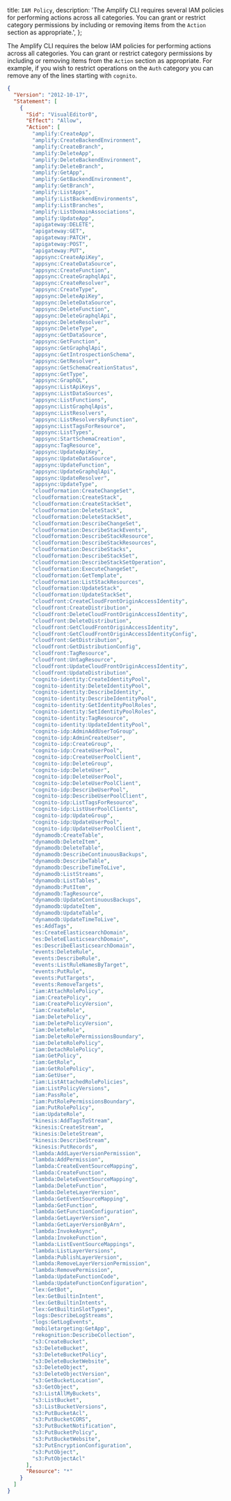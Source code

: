   title: `IAM Policy`,
  description: 'The Amplify CLI requires several IAM policies for performing actions across all categories. You can grant or restrict category permissions by including or removing items from the `Action` section as appropriate.',
};

The Amplify CLI requires the below IAM policies for performing actions across all categories. You can grant or restrict category permissions by including or removing items from the `Action` section as appropriate. For example, if you wish to restrict operations on the `Auth` category you can remove any of the lines starting with `cognito`.

```json
{
  "Version": "2012-10-17",
  "Statement": [
    {
      "Sid": "VisualEditor0",
      "Effect": "Allow",
      "Action": [
        "amplify:CreateApp",
        "amplify:CreateBackendEnvironment",
        "amplify:CreateBranch",
        "amplify:DeleteApp",
        "amplify:DeleteBackendEnvironment",
        "amplify:DeleteBranch",
        "amplify:GetApp",
        "amplify:GetBackendEnvironment",
        "amplify:GetBranch",
        "amplify:ListApps",
        "amplify:ListBackendEnvironments",
        "amplify:ListBranches",
        "amplify:ListDomainAssociations",
        "amplify:UpdateApp",
        "apigateway:DELETE",
        "apigateway:GET",
        "apigateway:PATCH",
        "apigateway:POST",
        "apigateway:PUT",
        "appsync:CreateApiKey",
        "appsync:CreateDataSource",
        "appsync:CreateFunction",
        "appsync:CreateGraphqlApi",
        "appsync:CreateResolver",
        "appsync:CreateType",
        "appsync:DeleteApiKey",
        "appsync:DeleteDataSource",
        "appsync:DeleteFunction",
        "appsync:DeleteGraphqlApi",
        "appsync:DeleteResolver",
        "appsync:DeleteType",
        "appsync:GetDataSource",
        "appsync:GetFunction",
        "appsync:GetGraphqlApi",
        "appsync:GetIntrospectionSchema",
        "appsync:GetResolver",
        "appsync:GetSchemaCreationStatus",
        "appsync:GetType",
        "appsync:GraphQL",
        "appsync:ListApiKeys",
        "appsync:ListDataSources",
        "appsync:ListFunctions",
        "appsync:ListGraphqlApis",
        "appsync:ListResolvers",
        "appsync:ListResolversByFunction",
        "appsync:ListTagsForResource",
        "appsync:ListTypes",
        "appsync:StartSchemaCreation",
        "appsync:TagResource",
        "appsync:UpdateApiKey",
        "appsync:UpdateDataSource",
        "appsync:UpdateFunction",
        "appsync:UpdateGraphqlApi",
        "appsync:UpdateResolver",
        "appsync:UpdateType",
        "cloudformation:CreateChangeSet",
        "cloudformation:CreateStack",
        "cloudformation:CreateStackSet",
        "cloudformation:DeleteStack",
        "cloudformation:DeleteStackSet",
        "cloudformation:DescribeChangeSet",
        "cloudformation:DescribeStackEvents",
        "cloudformation:DescribeStackResource",
        "cloudformation:DescribeStackResources",
        "cloudformation:DescribeStacks",
        "cloudformation:DescribeStackSet",
        "cloudformation:DescribeStackSetOperation",
        "cloudformation:ExecuteChangeSet",
        "cloudformation:GetTemplate",
        "cloudformation:ListStackResources",
        "cloudformation:UpdateStack",
        "cloudformation:UpdateStackSet",
        "cloudfront:CreateCloudFrontOriginAccessIdentity",
        "cloudfront:CreateDistribution",
        "cloudfront:DeleteCloudFrontOriginAccessIdentity",
        "cloudfront:DeleteDistribution",
        "cloudfront:GetCloudFrontOriginAccessIdentity",
        "cloudfront:GetCloudFrontOriginAccessIdentityConfig",
        "cloudfront:GetDistribution",
        "cloudfront:GetDistributionConfig",
        "cloudfront:TagResource",
        "cloudfront:UntagResource",
        "cloudfront:UpdateCloudFrontOriginAccessIdentity",
        "cloudfront:UpdateDistribution",
        "cognito-identity:CreateIdentityPool",
        "cognito-identity:DeleteIdentityPool",
        "cognito-identity:DescribeIdentity",
        "cognito-identity:DescribeIdentityPool",
        "cognito-identity:GetIdentityPoolRoles",
        "cognito-identity:SetIdentityPoolRoles",
        "cognito-identity:TagResource",
        "cognito-identity:UpdateIdentityPool",
        "cognito-idp:AdminAddUserToGroup",
        "cognito-idp:AdminCreateUser",
        "cognito-idp:CreateGroup",
        "cognito-idp:CreateUserPool",
        "cognito-idp:CreateUserPoolClient",
        "cognito-idp:DeleteGroup",
        "cognito-idp:DeleteUser",
        "cognito-idp:DeleteUserPool",
        "cognito-idp:DeleteUserPoolClient",
        "cognito-idp:DescribeUserPool",
        "cognito-idp:DescribeUserPoolClient",
        "cognito-idp:ListTagsForResource",
        "cognito-idp:ListUserPoolClients",
        "cognito-idp:UpdateGroup",
        "cognito-idp:UpdateUserPool",
        "cognito-idp:UpdateUserPoolClient",
        "dynamodb:CreateTable",
        "dynamodb:DeleteItem",
        "dynamodb:DeleteTable",
        "dynamodb:DescribeContinuousBackups",
        "dynamodb:DescribeTable",
        "dynamodb:DescribeTimeToLive",
        "dynamodb:ListStreams",
        "dynamodb:ListTables",
        "dynamodb:PutItem",
        "dynamodb:TagResource",
        "dynamodb:UpdateContinuousBackups",
        "dynamodb:UpdateItem",
        "dynamodb:UpdateTable",
        "dynamodb:UpdateTimeToLive",
        "es:AddTags",
        "es:CreateElasticsearchDomain",
        "es:DeleteElasticsearchDomain",
        "es:DescribeElasticsearchDomain",
        "events:DeleteRule",
        "events:DescribeRule",
        "events:ListRuleNamesByTarget",
        "events:PutRule",
        "events:PutTargets",
        "events:RemoveTargets",
        "iam:AttachRolePolicy",
        "iam:CreatePolicy",
        "iam:CreatePolicyVersion",
        "iam:CreateRole",
        "iam:DeletePolicy",
        "iam:DeletePolicyVersion",
        "iam:DeleteRole",
        "iam:DeleteRolePermissionsBoundary",
        "iam:DeleteRolePolicy",
        "iam:DetachRolePolicy",
        "iam:GetPolicy",
        "iam:GetRole",
        "iam:GetRolePolicy",
        "iam:GetUser",
        "iam:ListAttachedRolePolicies",
        "iam:ListPolicyVersions",
        "iam:PassRole",
        "iam:PutRolePermissionsBoundary",
        "iam:PutRolePolicy",
        "iam:UpdateRole",
        "kinesis:AddTagsToStream",
        "kinesis:CreateStream",
        "kinesis:DeleteStream",
        "kinesis:DescribeStream",
        "kinesis:PutRecords",
        "lambda:AddLayerVersionPermission",
        "lambda:AddPermission",
        "lambda:CreateEventSourceMapping",
        "lambda:CreateFunction",
        "lambda:DeleteEventSourceMapping",
        "lambda:DeleteFunction",
        "lambda:DeleteLayerVersion",
        "lambda:GetEventSourceMapping",
        "lambda:GetFunction",
        "lambda:GetFunctionConfiguration",
        "lambda:GetLayerVersion",
        "lambda:GetLayerVersionByArn",
        "lambda:InvokeAsync",
        "lambda:InvokeFunction",
        "lambda:ListEventSourceMappings",
        "lambda:ListLayerVersions",
        "lambda:PublishLayerVersion",
        "lambda:RemoveLayerVersionPermission",
        "lambda:RemovePermission",
        "lambda:UpdateFunctionCode",
        "lambda:UpdateFunctionConfiguration",
        "lex:GetBot",
        "lex:GetBuiltinIntent",
        "lex:GetBuiltinIntents",
        "lex:GetBuiltinSlotTypes",
        "logs:DescribeLogStreams",
        "logs:GetLogEvents",
        "mobiletargeting:GetApp",
        "rekognition:DescribeCollection",
        "s3:CreateBucket",
        "s3:DeleteBucket",
        "s3:DeleteBucketPolicy",
        "s3:DeleteBucketWebsite",
        "s3:DeleteObject",
        "s3:DeleteObjectVersion",
        "s3:GetBucketLocation",
        "s3:GetObject",
        "s3:ListAllMyBuckets",
        "s3:ListBucket",
        "s3:ListBucketVersions",
        "s3:PutBucketAcl",
        "s3:PutBucketCORS",
        "s3:PutBucketNotification",
        "s3:PutBucketPolicy",
        "s3:PutBucketWebsite",
        "s3:PutEncryptionConfiguration",
        "s3:PutObject",
        "s3:PutObjectAcl"
      ],
      "Resource": "*"
    }
  ]
}
```
